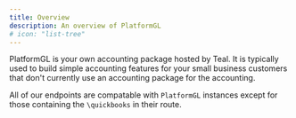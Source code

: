 ```yaml
---
title: Overview
description: An overview of PlatformGL
# icon: "list-tree"
---
```


PlatformGL is your own accounting package hosted by Teal. It is typically used to build simple accounting features for 
your small business customers that don't currently use an accounting package for the accounting. 

All of our endpoints are compatable with `PlatformGL` instances except for those containing the `\quickbooks` in their route. 
